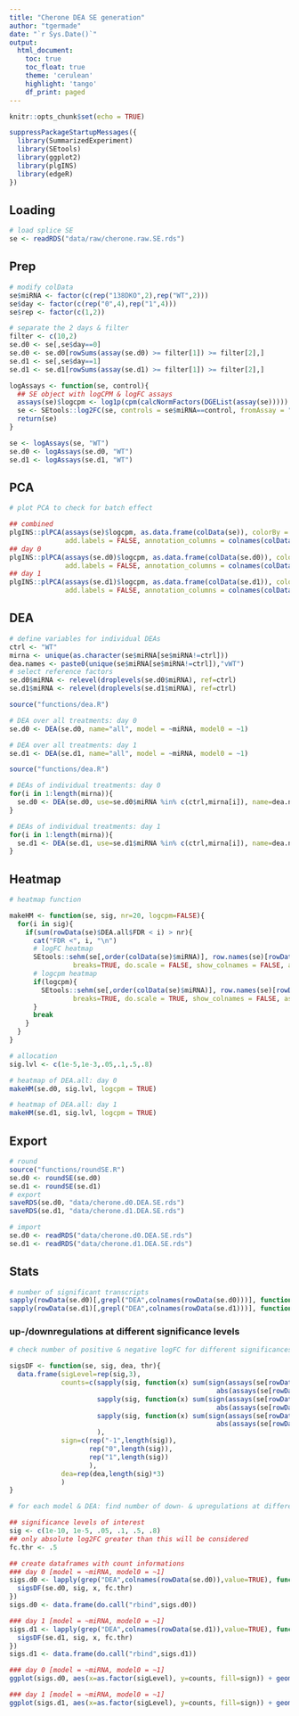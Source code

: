 ```yaml
---
title: "Cherone DEA SE generation"
author: "tgermade"
date: "`r Sys.Date()`"
output:
  html_document:
    toc: true
    toc_float: true
    theme: 'cerulean'
    highlight: 'tango'
    df_print: paged
---
```

  
<style>
  .main-container {
    max-width: 1500px !important;
  }
</style>
  
```r
knitr::opts_chunk$set(echo = TRUE)
```

```r
suppressPackageStartupMessages({
  library(SummarizedExperiment)
  library(SEtools)
  library(ggplot2)
  library(plgINS)
  library(edgeR)
})
```

## Loading

```r

# load splice SE
se <- readRDS("data/raw/cherone.raw.SE.rds")
```

## Prep

```r

# modify colData
se$miRNA <- factor(c(rep("138DKO",2),rep("WT",2)))
se$day <- factor(c(rep("0",4),rep("1",4)))
se$rep <- factor(c(1,2))

# separate the 2 days & filter
filter <- c(10,2)
se.d0 <- se[,se$day==0]
se.d0 <- se.d0[rowSums(assay(se.d0) >= filter[1]) >= filter[2],]
se.d1 <- se[,se$day==1]
se.d1 <- se.d1[rowSums(assay(se.d1) >= filter[1]) >= filter[2],]
```

```r

logAssays <- function(se, control){
  ## SE object with logCPM & logFC assays
  assays(se)$logcpm <- log1p(cpm(calcNormFactors(DGEList(assay(se)))))
  se <- SEtools::log2FC(se, controls = se$miRNA==control, fromAssay = "logcpm")
  return(se)
}
```

```r
se <- logAssays(se, "WT")
se.d0 <- logAssays(se.d0, "WT")
se.d1 <- logAssays(se.d1, "WT")
```

## PCA

```r

# plot PCA to check for batch effect

## combined
plgINS::plPCA(assays(se)$logcpm, as.data.frame(colData(se)), colorBy = "rep", shapeBy = "day",
              add.labels = FALSE, annotation_columns = colnames(colData(se))[c(3:5)])
## day 0
plgINS::plPCA(assays(se.d0)$logcpm, as.data.frame(colData(se.d0)), colorBy = "rep", shapeBy = "miRNA",
              add.labels = FALSE, annotation_columns = colnames(colData(se.d0))[c(3:5)])
## day 1
plgINS::plPCA(assays(se.d1)$logcpm, as.data.frame(colData(se.d1)), colorBy = "rep", shapeBy = "miRNA",
              add.labels = FALSE, annotation_columns = colnames(colData(se.d1))[c(3:5)])
```

## DEA

```r

# define variables for individual DEAs
ctrl <- "WT"
mirna <- unique(as.character(se$miRNA[se$miRNA!=ctrl]))
dea.names <- paste0(unique(se$miRNA[se$miRNA!=ctrl]),"vWT")
# select reference factors
se.d0$miRNA <- relevel(droplevels(se.d0$miRNA), ref=ctrl)
se.d1$miRNA <- relevel(droplevels(se.d1$miRNA), ref=ctrl)
```

```r

source("functions/dea.R")

# DEA over all treatments: day 0
se.d0 <- DEA(se.d0, name="all", model = ~miRNA, model0 = ~1)

# DEA over all treatments: day 1
se.d1 <- DEA(se.d1, name="all", model = ~miRNA, model0 = ~1)
```

```r

source("functions/dea.R")

# DEAs of individual treatments: day 0
for(i in 1:length(mirna)){
  se.d0 <- DEA(se.d0, use=se.d0$miRNA %in% c(ctrl,mirna[i]), name=dea.names[i], model = ~miRNA, model0 = ~1)
}

# DEAs of individual treatments: day 1
for(i in 1:length(mirna)){
  se.d1 <- DEA(se.d1, use=se.d1$miRNA %in% c(ctrl,mirna[i]), name=dea.names[i], model = ~miRNA, model0 = ~1)
}
```

## Heatmap

```r

# heatmap function

makeHM <- function(se, sig, nr=20, logcpm=FALSE){
  for(i in sig){
    if(sum(rowData(se)$DEA.all$FDR < i) > nr){
      cat("FDR <", i, "\n")
      # logFC heatmap
      SEtools::sehm(se[,order(colData(se)$miRNA)], row.names(se)[rowData(se)$DEA.all$FDR < i], 
                breaks=TRUE, do.scale = FALSE, show_colnames = FALSE, assayName = "log2FC", anno_columns = "miRNA")
      # logcpm heatmap
      if(logcpm){
        SEtools::sehm(se[,order(colData(se)$miRNA)], row.names(se)[rowData(se)$DEA.all$FDR < i], 
                breaks=TRUE, do.scale = TRUE, show_colnames = FALSE, assayName = "logcpm", anno_columns = "miRNA")
      }
      break
    }
  }
}
```

```r

# allocation
sig.lvl <- c(1e-5,1e-3,.05,.1,.5,.8)

# heatmap of DEA.all: day 0
makeHM(se.d0, sig.lvl, logcpm = TRUE)

# heatmap of DEA.all: day 1
makeHM(se.d1, sig.lvl, logcpm = TRUE)
```

## Export

```r

# round
source("functions/roundSE.R")
se.d0 <- roundSE(se.d0)
se.d1 <- roundSE(se.d1)
# export
saveRDS(se.d0, "data/cherone.d0.DEA.SE.rds")
saveRDS(se.d1, "data/cherone.d1.DEA.SE.rds")
```

```r

# import
se.d0 <- readRDS("data/cherone.d0.DEA.SE.rds")
se.d1 <- readRDS("data/cherone.d1.DEA.SE.rds")
```

## Stats

```r

# number of significant transcripts
sapply(rowData(se.d0)[,grepl("DEA",colnames(rowData(se.d0)))], function(x) sum(x$FDR < .05) )
sapply(rowData(se.d1)[,grepl("DEA",colnames(rowData(se.d1)))], function(x) sum(x$FDR < .05) )
```

### up-/downregulations at different significance levels

```r

# check number of positive & negative logFC for different significances

sigsDF <- function(se, sig, dea, thr){
  data.frame(sigLevel=rep(sig,3),
             counts=c(sapply(sig, function(x) sum(sign(assays(se[rowData(se)[[dea]]$FDR < x,])$log2FC) == -1 & 
                                                    abs(assays(se[rowData(se)[[dea]]$FDR < x,])$log2FC) >= thr)),
                      sapply(sig, function(x) sum(sign(assays(se[rowData(se)[[dea]]$FDR < x,])$log2FC) == 0 & 
                                                    abs(assays(se[rowData(se)[[dea]]$FDR < x,])$log2FC) >= thr)),
                      sapply(sig, function(x) sum(sign(assays(se[rowData(se)[[dea]]$FDR < x,])$log2FC) == 1 & 
                                                    abs(assays(se[rowData(se)[[dea]]$FDR < x,])$log2FC) >= thr))
                      ),
             sign=c(rep("-1",length(sig)),
                    rep("0",length(sig)),
                    rep("1",length(sig))
                    ),
             dea=rep(dea,length(sig)*3)
             )
}
```

```r

# for each model & DEA: find number of down- & upregulations at different significance levels

## significance levels of interest
sig <- c(1e-10, 1e-5, .05, .1, .5, .8)
## only absolute log2FC greater than this will be considered
fc.thr <- .5

## create dataframes with count informations
### day 0 [model = ~miRNA, model0 = ~1]
sigs.d0 <- lapply(grep("DEA",colnames(rowData(se.d0)),value=TRUE), function(x){
  sigsDF(se.d0, sig, x, fc.thr)
})
sigs.d0 <- data.frame(do.call("rbind",sigs.d0))

### day 1 [model = ~miRNA, model0 = ~1]
sigs.d1 <- lapply(grep("DEA",colnames(rowData(se.d1)),value=TRUE), function(x){
  sigsDF(se.d1, sig, x, fc.thr)
})
sigs.d1 <- data.frame(do.call("rbind",sigs.d1))
```

```r

### day 0 [model = ~miRNA, model0 = ~1]
ggplot(sigs.d0, aes(x=as.factor(sigLevel), y=counts, fill=sign)) + geom_bar(position="dodge", stat="identity") + facet_wrap(~dea)

### day 1 [model = ~miRNA, model0 = ~1]
ggplot(sigs.d1, aes(x=as.factor(sigLevel), y=counts, fill=sign)) + geom_bar(position="dodge", stat="identity") + facet_wrap(~dea)
```


